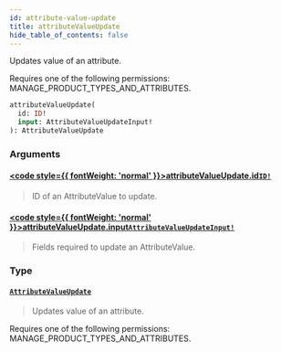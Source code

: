 ```yaml
---
id: attribute-value-update
title: attributeValueUpdate
hide_table_of_contents: false
---
```








Updates value of an attribute. 

Requires one of the following permissions: MANAGE_PRODUCT_TYPES_AND_ATTRIBUTES.

```graphql
attributeValueUpdate(
  id: ID!
  input: AttributeValueUpdateInput!
): AttributeValueUpdate
```


### Arguments

#### [<code style={{ fontWeight: 'normal' }}>attributeValueUpdate.<b>id</b></code>](#)<Bullet />[`ID!`](../../../developer/api-reference/scalars/id) <Badge class="secondary" text="non-null"/> <Badge class="secondary" text="scalar"/>
> ID of an AttributeValue to update.
> 

#### [<code style={{ fontWeight: 'normal' }}>attributeValueUpdate.<b>input</b></code>](#)<Bullet />[`AttributeValueUpdateInput!`](../../../developer/api-reference/inputs/attribute-value-update-input) <Badge class="secondary" text="non-null"/> <Badge class="secondary" text="input"/>
> Fields required to update an AttributeValue.
> 

### Type

#### [`AttributeValueUpdate`](../../../developer/api-reference/objects/attribute-value-update) <Badge class="secondary" text="object"/>
> Updates value of an attribute. 

Requires one of the following permissions: MANAGE_PRODUCT_TYPES_AND_ATTRIBUTES.
> 





